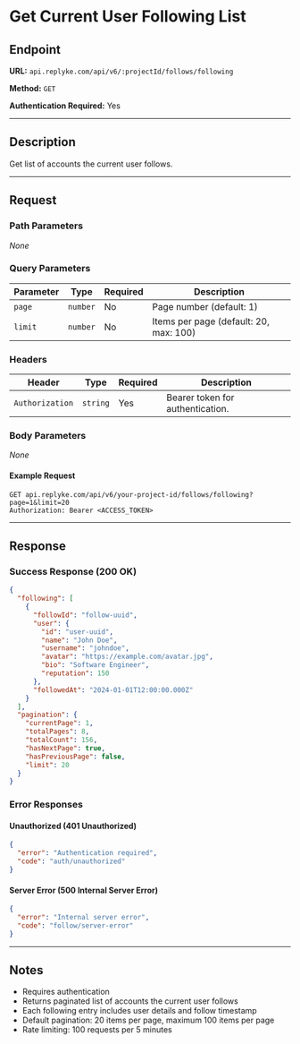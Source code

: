 # Get Current User Following List

## Endpoint

**URL:** `api.replyke.com/api/v6/:projectId/follows/following`

**Method:** `GET`

**Authentication Required:** Yes

---

## Description

Get list of accounts the current user follows.

---

## Request

### Path Parameters

_None_

### Query Parameters

| Parameter | Type     | Required | Description                                      |
| --------- | -------- | -------- | ------------------------------------------------ |
| `page`    | `number` | No       | Page number (default: 1)                        |
| `limit`   | `number` | No       | Items per page (default: 20, max: 100)          |

### Headers

| Header          | Type     | Required | Description                      |
| --------------- | -------- | -------- | -------------------------------- |
| `Authorization` | `string` | Yes      | Bearer token for authentication. |

### Body Parameters

_None_

#### Example Request

```http
GET api.replyke.com/api/v6/your-project-id/follows/following?page=1&limit=20
Authorization: Bearer <ACCESS_TOKEN>
```

---

## Response

### Success Response (200 OK)

```json
{
  "following": [
    {
      "followId": "follow-uuid",
      "user": {
        "id": "user-uuid",
        "name": "John Doe",
        "username": "johndoe",
        "avatar": "https://example.com/avatar.jpg",
        "bio": "Software Engineer",
        "reputation": 150
      },
      "followedAt": "2024-01-01T12:00:00.000Z"
    }
  ],
  "pagination": {
    "currentPage": 1,
    "totalPages": 8,
    "totalCount": 156,
    "hasNextPage": true,
    "hasPreviousPage": false,
    "limit": 20
  }
}
```

### Error Responses

#### Unauthorized (401 Unauthorized)

```json
{
  "error": "Authentication required",
  "code": "auth/unauthorized"
}
```

#### Server Error (500 Internal Server Error)

```json
{
  "error": "Internal server error",
  "code": "follow/server-error"
}
```

---

## Notes

- Requires authentication
- Returns paginated list of accounts the current user follows
- Each following entry includes user details and follow timestamp
- Default pagination: 20 items per page, maximum 100 items per page
- Rate limiting: 100 requests per 5 minutes